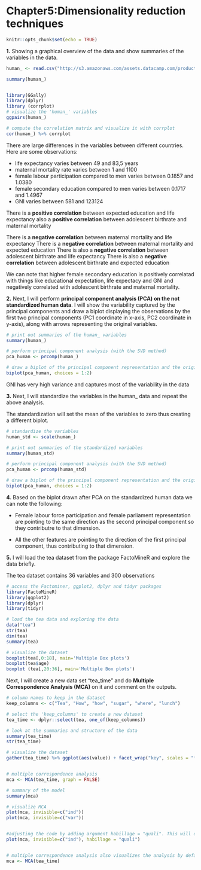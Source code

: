 # **Chapter5:Dimensionality reduction techniques**

```r
knitr::opts_chunk$set(echo = TRUE)
```
**1.**  Showing a graphical overview of the data and show summaries of the variables in the data.
```r

human_ <- read.csv("http://s3.amazonaws.com/assets.datacamp.com/production/course_2218/datasets/human2.txt", sep=",", header=TRUE)

summary(human_)


library(GGally)
library(dplyr)
library (corrplot)
# visualize the 'human_' variables
ggpairs(human_)

# compute the correlation matrix and visualize it with corrplot
cor(human_) %>% corrplot


```

There are large differences in the variables between different countries. Here are some observations: 

- life expectancy varies between 49 and 83,5 years
- maternal mortality rate varies between 1 and 1100
- female labour participation compared to men varies between 0.1857 and 1.0380
- female secondary education compared to men varies between 0.1717 and 1.4967
- GNI varies between 581 and 123124

There is a **positive correlation** between expected education and life expectancy
also a **positive correlation** between adolescent birthrate and maternal mortality

There is a **negative correlation** between maternal mortality and life expectancy
There is a **negative correlation** between maternal mortality and expected education
There is also a **negative correlation** between adolescent birthrate and life expectancy
There is also a **negative correlation** between adolescent birthrate and expected education

We can note that higher female secondary education is positively correlatad with things like educational expectation, life expectacy and GNI and negatively correlated with adolescent birthrate and maternal mortality.

**2.** Next, I will perform **principal component analysis (PCA) on the not standardized human data**. I will show the variability captured by the principal components and draw a biplot displaying the observations by the first two principal components (PC1 coordinate in x-axis, PC2 coordinate in y-axis), along with arrows representing the original variables. 

```r

# print out summaries of the human_ variables
summary(human_)

# perform principal component analysis (with the SVD method)
pca_human <- prcomp(human_)

# draw a biplot of the principal component representation and the original variables
biplot(pca_human, choices = 1:2)

```


GNI has very high variance and captures most of the variability in the data

**3.** Next, I will standardize the variables in the human_ data and repeat the above analysis. 

The standardization will set the mean of the variables to zero thus creating a different biplot.
```r
# standardize the variables
human_std <- scale(human_)

# print out summaries of the standardized variables
summary(human_std)

# perform principal component analysis (with the SVD method)
pca_human <- prcomp(human_std)

# draw a biplot of the principal component representation and the original variables
biplot(pca_human, choices = 1:2)
```


**4.** Based on the biplot drawn after PCA on the standardized human data we can note the following: 

- Female labour force participation and female parliament representation are pointing to the same direction as the second principal component so they contributre to that dimension. 

- All the other features are pointing to the direction of the first principal component, thus contributing to that dimension.

**5.** I will load the tea dataset from the package FactoMineR and explore the data briefly. 

The tea dataset contains 36 variables and 300 observations

```r
# access the Factominer, ggplot2, dplyr and tidyr packages
library(FactoMineR)
library(ggplot2)
library(dplyr)
library(tidyr)

# load the tea data and exploring the data
data("tea")
str(tea)
dim(tea)
summary(tea)

# visualize the dataset
boxplot(tea[,0:18], main='Multiple Box plots')
boxplot(tea$age)
boxplot (tea[,20:36], main='Multiple Box plots')

```


Next, I will create a new data set "tea_time" and do **Multiple Correspondence Analysis (MCA)** on it and comment on the outputs.

```r

# column names to keep in the dataset
keep_columns <- c("Tea", "How", "how", "sugar", "where", "lunch")

# select the 'keep_columns' to create a new dataset
tea_time <- dplyr::select(tea, one_of(keep_columns))

# look at the summaries and structure of the data
summary(tea_time)
str(tea_time)

# visualize the dataset
gather(tea_time) %>% ggplot(aes(value)) + facet_wrap("key", scales = "free") + geom_bar() + theme(axis.text.x = element_text(angle = 45, hjust = 1, size = 8))


# multiple correspondence analysis
mca <- MCA(tea_time, graph = FALSE)

# summary of the model
summary(mca)

# visualize MCA
plot(mca, invisible=c("ind"))
plot(mca, invisible=c("var"))


#adjusting the code by adding argument habillage = "quali". This will differentiate the different variables with different colors, making the visualization easier to interpret.
plot(mca, invisible=c("ind"), habillage = "quali")


# multiple correspondence analysis also visualizes the analysis by default
mca <- MCA(tea_time)

```
